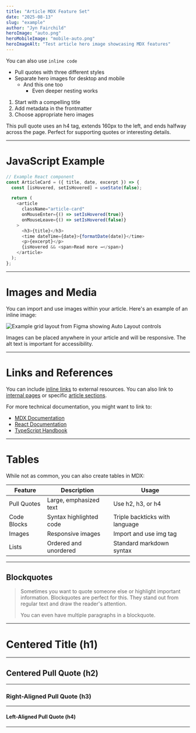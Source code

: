 ```yaml
---
title: "Article MDX Feature Set"
date: "2025-08-13"
slug: "example"
author: "Jyn Fairchild"
heroImage: "auto.png"
heroMobileImage: "mobile-auto.png"
heroImageAlt: "Test article hero image showcasing MDX features"
---
```




You can also use `inline code`

- Pull quotes with three different styles
- Separate hero images for desktop and mobile
  - And this one too
    - Even deeper nesting works

1. Start with a compelling title
2. Add metadata in the frontmatter
3. Choose appropriate hero images

This pull quote uses an h4 tag, extends 160px to the left, and ends halfway across the page.
Perfect for supporting quotes or interesting details.

---

# JavaScript Example

```javascript
// Example React component
const ArticleCard = ({ title, date, excerpt }) => {
  const [isHovered, setIsHovered] = useState(false);

  return (
    <article
      className="article-card"
      onMouseEnter={() => setIsHovered(true)}
      onMouseLeave={() => setIsHovered(false)}
    >
      <h3>{title}</h3>
      <time dateTime={date}>{formatDate(date)}</time>
      <p>{excerpt}</p>
      {isHovered && <span>Read more →</span>}
    </article>
  );
};
```

---

# Images and Media

You can import and use images within your article. Here's an example of an inline image:

<img src={grid} alt="Example grid layout from Figma showing Auto Layout controls" />
<ResponsiveImage
  desktop={flower}
  mobile={flower}
  alt="Flower with custom styling"
  className="my-custom-class"
/>

Images can be placed anywhere in your article and will be responsive. The alt text is important for accessibility.

---

# Links and References

You can include [inline links](https://example.com) to external resources. You can also link to [internal pages](/design-philosophy) or specific [article sections](#code-blocks-and-syntax-highlighting).

For more technical documentation, you might want to link to:
- [MDX Documentation](https://mdxjs.com/)
- [React Documentation](https://react.dev/)
- [TypeScript Handbook](https://www.typescriptlang.org/docs/)

---

# Tables

While not as common, you can also create tables in MDX:

| Feature | Description | Usage |
|---------|-------------|-------|
| Pull Quotes | Large, emphasized text | Use h2, h3, or h4 |
| Code Blocks | Syntax highlighted code | Triple backticks with language |
| Images | Responsive images | Import and use img tag |
| Lists | Ordered and unordered | Standard markdown syntax |

---

## Blockquotes

> Sometimes you want to quote someone else or highlight important information. Blockquotes are perfect for this. They stand out from regular text and draw the reader's attention.
>
> You can even have multiple paragraphs in a blockquote.

---

# Centered Title (h1)
---
## Centered Pull Quote (h2)
---
### Right-Aligned Pull Quote (h3)
---
#### Left-Aligned Pull Quote (h4)
---



